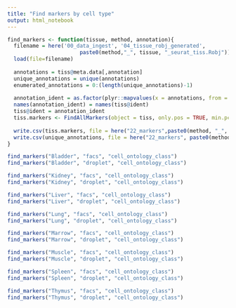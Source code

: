 ```yaml
---
title: "Find markers by cell type"
output: html_notebook
---
```


```r
find_markers <- function(tissue, method, annotation){
  filename = here('00_data_ingest', '04_tissue_robj_generated', 
                       paste0(method,"_", tissue, "_seurat_tiss.Robj"))
  load(file=filename)
  
  annotations = tiss@meta.data[,annotation]
  unique_annotations = unique(annotations)
  enumerated_annotations = 0:(length(unique_annotations)-1)
  
  annotation_ident = as.factor(plyr::mapvalues(x = annotations, from = unique_annotations, to = enumerated_annotations))
  names(annotation_ident) = names(tiss@ident)
  tiss@ident = annotation_ident
  tiss.markers <- FindAllMarkers(object = tiss, only.pos = TRUE, min.pct = 0.25, thresh.use = 0.25)
  
  write.csv(tiss.markers, file = here("22_markers",paste0(method, "_", tissue, "_", annotation, "_markers.csv")))
  write.csv(unique_annotations, file = here("22_markers", paste0(method, "_", tissue, "_", annotation, "_classes.csv")))
}
```

```r
find_markers("Bladder", "facs", "cell_ontology_class")
find_markers("Bladder", "droplet", "cell_ontology_class")

find_markers("Kidney", "facs", "cell_ontology_class")
find_markers("Kidney", "droplet", "cell_ontology_class")

find_markers("Liver", "facs", "cell_ontology_class")
find_markers("Liver", "droplet", "cell_ontology_class")

find_markers("Lung", "facs", "cell_ontology_class")
find_markers("Lung", "droplet", "cell_ontology_class")

find_markers("Marrow", "facs", "cell_ontology_class")
find_markers("Marrow", "droplet", "cell_ontology_class")

find_markers("Muscle", "facs", "cell_ontology_class")
find_markers("Muscle", "droplet", "cell_ontology_class")

find_markers("Spleen", "facs", "cell_ontology_class")
find_markers("Spleen", "droplet", "cell_ontology_class")

find_markers("Thymus", "facs", "cell_ontology_class")
find_markers("Thymus", "droplet", "cell_ontology_class")
```

